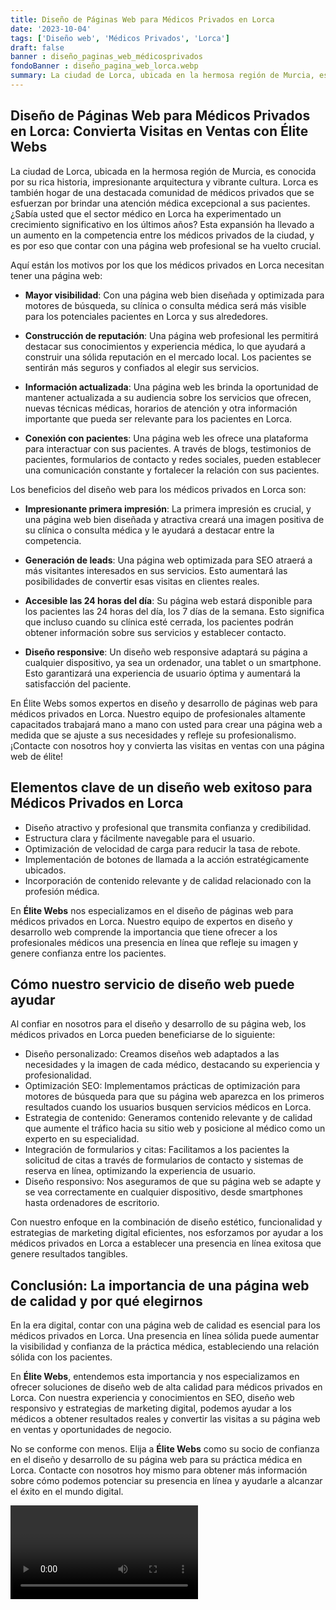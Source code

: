 ```yaml
---
title: Diseño de Páginas Web para Médicos Privados en Lorca
date: '2023-10-04'
tags: ['Diseño web', 'Médicos Privados', 'Lorca']
draft: false
banner : diseño_paginas_web_médicosprivados
fondoBanner : diseño_pagina_web_lorca.webp
summary: La ciudad de Lorca, ubicada en la hermosa región de Murcia, es conocida por su rica historia, impresionante arquitectura y vibrante cultura. Lorca es también hogar de una destacada comunidad de médicos privados que se esfuerzan por brindar una atención médica excepcional a sus pacientes. ¿Sabía usted que el sector médico en Lorca ha experimentado un crecimiento significativo en los últimos años? Esta expansión ha llevado a un aumento en la competencia entre los médicos privados de la ciudad, y es por eso que contar con una página web profesional se ha vuelto crucial.
---
```


## Diseño de Páginas Web para Médicos Privados en Lorca: Convierta Visitas en Ventas con Élite Webs

La ciudad de Lorca, ubicada en la hermosa región de Murcia, es conocida por su rica historia, impresionante arquitectura y vibrante cultura. Lorca es también hogar de una destacada comunidad de médicos privados que se esfuerzan por brindar una atención médica excepcional a sus pacientes. ¿Sabía usted que el sector médico en Lorca ha experimentado un crecimiento significativo en los últimos años? Esta expansión ha llevado a un aumento en la competencia entre los médicos privados de la ciudad, y es por eso que contar con una página web profesional se ha vuelto crucial.

Aquí están los motivos por los que los médicos privados en Lorca necesitan tener una página web:

- **Mayor visibilidad**: Con una página web bien diseñada y optimizada para motores de búsqueda, su clínica o consulta médica será más visible para los potenciales pacientes en Lorca y sus alrededores.

- **Construcción de reputación**: Una página web profesional les permitirá destacar sus conocimientos y experiencia médica, lo que ayudará a construir una sólida reputación en el mercado local. Los pacientes se sentirán más seguros y confiados al elegir sus servicios.

- **Información actualizada**: Una página web les brinda la oportunidad de mantener actualizada a su audiencia sobre los servicios que ofrecen, nuevas técnicas médicas, horarios de atención y otra información importante que pueda ser relevante para los pacientes en Lorca.

- **Conexión con pacientes**: Una página web les ofrece una plataforma para interactuar con sus pacientes. A través de blogs, testimonios de pacientes, formularios de contacto y redes sociales, pueden establecer una comunicación constante y fortalecer la relación con sus pacientes.

Los beneficios del diseño web para los médicos privados en Lorca son:

- **Impresionante primera impresión**: La primera impresión es crucial, y una página web bien diseñada y atractiva creará una imagen positiva de su clínica o consulta médica y le ayudará a destacar entre la competencia.

- **Generación de leads**: Una página web optimizada para SEO atraerá a más visitantes interesados en sus servicios. Esto aumentará las posibilidades de convertir esas visitas en clientes reales.

- **Accesible las 24 horas del día**: Su página web estará disponible para los pacientes las 24 horas del día, los 7 días de la semana. Esto significa que incluso cuando su clínica esté cerrada, los pacientes podrán obtener información sobre sus servicios y establecer contacto.

- **Diseño responsive**: Un diseño web responsive adaptará su página a cualquier dispositivo, ya sea un ordenador, una tablet o un smartphone. Esto garantizará una experiencia de usuario óptima y aumentará la satisfacción del paciente.

En Élite Webs somos expertos en diseño y desarrollo de páginas web para médicos privados en Lorca. Nuestro equipo de profesionales altamente capacitados trabajará mano a mano con usted para crear una página web a medida que se ajuste a sus necesidades y refleje su profesionalismo. ¡Contacte con nosotros hoy y convierta las visitas en ventas con una página web de élite!

<GifSeo />

<Cta />

## Elementos clave de un diseño web exitoso para Médicos Privados en Lorca

- Diseño atractivo y profesional que transmita confianza y credibilidad.
- Estructura clara y fácilmente navegable para el usuario.
- Optimización de velocidad de carga para reducir la tasa de rebote.
- Implementación de botones de llamada a la acción estratégicamente ubicados.
- Incorporación de contenido relevante y de calidad relacionado con la profesión médica.

En **Élite Webs** nos especializamos en el diseño de páginas web para médicos privados en Lorca. Nuestro equipo de expertos en diseño y desarrollo web comprende la importancia que tiene ofrecer a los profesionales médicos una presencia en línea que refleje su imagen y genere confianza entre los pacientes.

## Cómo nuestro servicio de diseño web puede ayudar

Al confiar en nosotros para el diseño y desarrollo de su página web, los médicos privados en Lorca pueden beneficiarse de lo siguiente:

- Diseño personalizado: Creamos diseños web adaptados a las necesidades y la imagen de cada médico, destacando su experiencia y profesionalidad.
- Optimización SEO: Implementamos prácticas de optimización para motores de búsqueda para que su página web aparezca en los primeros resultados cuando los usuarios busquen servicios médicos en Lorca.
- Estrategia de contenido: Generamos contenido relevante y de calidad que aumente el tráfico hacia su sitio web y posicione al médico como un experto en su especialidad.
- Integración de formularios y citas: Facilitamos a los pacientes la solicitud de citas a través de formularios de contacto y sistemas de reserva en línea, optimizando la experiencia de usuario.
- Diseño responsivo: Nos aseguramos de que su página web se adapte y se vea correctamente en cualquier dispositivo, desde smartphones hasta ordenadores de escritorio.

Con nuestro enfoque en la combinación de diseño estético, funcionalidad y estrategias de marketing digital eficientes, nos esforzamos por ayudar a los médicos privados en Lorca a establecer una presencia en línea exitosa que genere resultados tangibles.

## Conclusión: La importancia de una página web de calidad y por qué elegirnos

En la era digital, contar con una página web de calidad es esencial para los médicos privados en Lorca. Una presencia en línea sólida puede aumentar la visibilidad y confianza de la práctica médica, estableciendo una relación sólida con los pacientes.

En **Élite Webs**, entendemos esta importancia y nos especializamos en ofrecer soluciones de diseño web de alta calidad para médicos privados en Lorca. Con nuestra experiencia y conocimientos en SEO, diseño web responsivo y estrategias de marketing digital, podemos ayudar a los médicos a obtener resultados reales y convertir las visitas a su página web en ventas y oportunidades de negocio.

No se conforme con menos. Elija a **Élite Webs** como su socio de confianza en el diseño y desarrollo de su página web para su práctica médica en Lorca. Contacte con nosotros hoy mismo para obtener más información sobre cómo podemos potenciar su presencia en línea y ayudarle a alcanzar el éxito en el mundo digital.

<Video />

<CtaBot job='Médicos Privados' city='Lorca'/>

<Gmaps query='Lorca+españa+maps' />